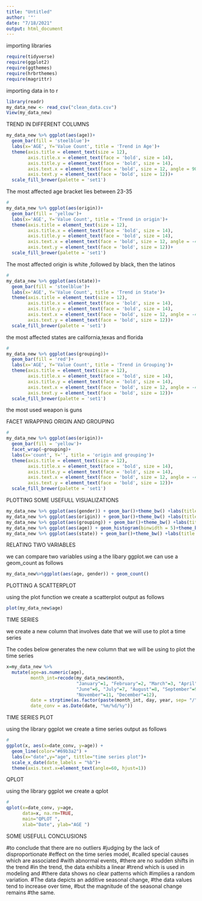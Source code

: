 ---
title: "Untitled"
author: '"'
date: "7/18/2021"
output: html_document
---

importing libraries


```{r}
require(tidyverse)
require(ggplot2)
require(ggthemes)
require(hrbrthemes)
require(magrittr)
```

importing data in to r


```{r}
library(readr)
my_data_new <- read_csv("clean_data.csv")
View(my_data_new)
```


TREND IN DIFFERENT COLUMNS


```{r}
my_data_new %>% ggplot(aes(age))+
  geom_bar(fill = 'steelblue')+
  labs(x='AGE', Y='Value Count', title = 'Trend in Age')+
  theme(axis.title = element_text(size = 12),
        axis.title.x = element_text(face = 'bold', size = 14),
        axis.title.y = element_text(face = 'bold', size = 14),
        axis.text.x = element_text(face = 'bold', size = 12, angle = 90),
        axis.text.y = element_text(face = 'bold', size = 12))+
  scale_fill_brewer(palette = 'set1')

```


The most affected age bracket lies between 23-35

```{r}
#
my_data_new %>% ggplot(aes(origin))+
  geom_bar(fill = 'yellow')+
  labs(x='AGE', Y='Value Count', title = 'Trend in origin')+
  theme(axis.title = element_text(size = 12),
        axis.title.x = element_text(face = 'bold', size = 14),
        axis.title.y = element_text(face = 'bold', size = 14),
        axis.text.x = element_text(face = 'bold', size = 12, angle = -45),
        axis.text.y = element_text(face = 'bold', size = 12))+
  scale_fill_brewer(palette = 'set1')

```

The most affected origin is white ,followed by black, then the latinos


```{r}
#
my_data_new %>% ggplot(aes(state))+
  geom_bar(fill = 'steelblue')+
  labs(x='AGE', Y='Value Count', title = 'Trend in State')+
  theme(axis.title = element_text(size = 12),
        axis.title.x = element_text(face = 'bold', size = 14),
        axis.title.y = element_text(face = 'bold', size = 14),
        axis.text.x = element_text(face = 'bold', size = 12, angle = -45),
        axis.text.y = element_text(face = 'bold', size = 12))+
  scale_fill_brewer(palette = 'set1')

```


the most affected states are california,texas and florida

```{r}
#
my_data_new %>% ggplot(aes(grouping))+
  geom_bar(fill = 'red')+
  labs(x='AGE', Y='Value Count', title = 'Trend in Grouping')+
  theme(axis.title = element_text(size = 12),
        axis.title.x = element_text(face = 'bold', size = 14),
        axis.title.y = element_text(face = 'bold', size = 14),
        axis.text.x = element_text(face = 'bold', size = 12, angle = -45),
        axis.text.y = element_text(face = 'bold', size = 12))+
  scale_fill_brewer(palette = 'set1')
```


the most used weapon is guns




FACET WRAPPING ORIGIN AND GROUPING


```{r}
#
my_data_new %>% ggplot(aes(origin))+
  geom_bar(fill = 'yellow')+
  facet_wrap(~grouping)+
  labs(x='count', Y='', title = 'origin and grouping')+
  theme(axis.title = element_text(size = 12),
        axis.title.x = element_text(face = 'bold', size = 14),
        axis.title.y = element_text(face = 'bold', size = 14),
        axis.text.x = element_text(face = 'bold', size = 12, angle = -45),
        axis.text.y = element_text(face = 'bold', size = 12))+
  scale_fill_brewer(palette = 'set1')
```



PLOTTING SOME USEFULL VISUALIZATIONS



```{r}
my_data_new %>% ggplot(aes(gender)) + geom_bar()+theme_bw() +labs(title = "Death rates by police according to gender")
my_data_new %>% ggplot(aes(origin)) + geom_bar()+theme_bw() +labs(title = "Death rates by police according to origin")
my_data_new %>% ggplot(aes(grouping)) + geom_bar()+theme_bw() +labs(title = "Death rates by police according to grouping")
my_data_new %>% ggplot(aes(age)) + geom_histogram(binwidth = 5)+theme_bw() +labs(title = "Death rates by police according to age")
my_data_new %>% ggplot(aes(state)) + geom_bar()+theme_bw() +labs(title = "Death rates by police according to states")
```
 


 RELATING TWO VARIABLES
 
 
 we can compare two variables using a the libary ggplot.we can use a geom_count as follows

```{r}
my_data_new%>%ggplot(aes(age, gender)) + geom_count()
```



PLOTTING A SCATTERPLOT

using the plot function we create a scatterplot output as follows


```{r}
plot(my_data_new$age)
```



TIME SERIES 


we create a new column that involves date that we will use to plot a time series

The codes below generates the new column that we will be using to plot the time series


```{r}
x=my_data_new %>%  
  mutate(age=as.numeric(age),
         month_int=recode(my_data_new$month, 
                          "January"=1, "February"=2, "March"=3, "April"=4, "May"=5,
                          "June"=6, "July"=7, "August"=8, "September"=9, "October"=10,
                          "November"=11, "December"=12),
         date = strptime(as.factor(paste(month_int, day, year, sep= "/")),format="%m/%d/%Y"),
         date_conv = as.Date(date, "%m/%d/%y"))
```


TIME SERIES PLOT

using the library ggplot we create a time series output as follows

```{r}
#
ggplot(x, aes(x=date_conv, y=age)) +
  geom_line(color="#69b3a2") + 
  labs(x="date",y="age", tittle="time series plot")+
  scale_x_date(date_labels = "%b")+
  theme(axis.text.x=element_text(angle=60, hjust=1)) 
```


QPLOT

using the library ggplot we create a qplot

```{r}
#
qplot(x=date_conv, y=age,
      data=x, na.rm=TRUE,
      main="QPLOT ",
      xlab="Date", ylab="AGE ")
```



SOME USEFULL CONCLUSIONS



#to conclude that there are no outliers 
#judging by the lack of disproportionate 
#effect on the time series model, 
#called special causes which are associated 
#with abnormal events, 
#there are no sudden shifts in the trend 
#in the trend, the data exhibits a linear 
#trend which is used in modeling and 
#there data shows no clear patterns which 
#implies a random variation.
#The data depicts an additive seasonal change, 
#the data values tend to increase over time,
#but the magnitude of the seasonal change remains
#the same.



